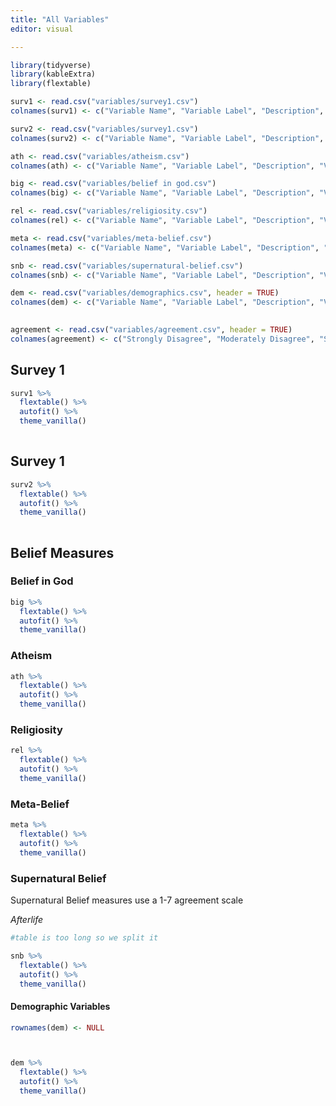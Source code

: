 ```yaml
---
title: "All Variables"
editor: visual

---
```


```r

library(tidyverse)
library(kableExtra)
library(flextable)

```

```r

surv1 <- read.csv("variables/survey1.csv")
colnames(surv1) <- c("Variable Name", "Variable Label", "Description", "Variable Type", "Definition", "Response Options")

surv2 <- read.csv("variables/survey1.csv")
colnames(surv2) <- c("Variable Name", "Variable Label", "Description", "Variable Type", "Definition", "Response Options")

ath <- read.csv("variables/atheism.csv")
colnames(ath) <- c("Variable Name", "Variable Label", "Description", "Variable Type", "Definition", "Response Options")

big <- read.csv("variables/belief in god.csv")
colnames(big) <- c("Variable Name", "Variable Label", "Description", "Variable Type", "Definition", "Response Options")

rel <- read.csv("variables/religiosity.csv")
colnames(rel) <- c("Variable Name", "Variable Label", "Description", "Variable Type", "Definition", "Response Options")

meta <- read.csv("variables/meta-belief.csv")
colnames(meta) <- c("Variable Name", "Variable Label", "Description", "Variable Type", "Definition", "Response Options")

snb <- read.csv("variables/supernatural-belief.csv")
colnames(snb) <- c("Variable Name", "Variable Label", "Description", "Variable Type", "Definition", "Response Options")

dem <- read.csv("variables/demographics.csv", header = TRUE)
colnames(dem) <- c("Variable Name", "Variable Label", "Description", "Variable Type", "Definition", "Response Options")
  

agreement <- read.csv("variables/agreement.csv", header = TRUE)
colnames(agreement) <- c("Strongly Disagree", "Moderately Disagree", "Slightly Disagree", "Neither Agree nor Disagree", "Slightly Agree", "Moderately Agree", "Strongly Agree")

```

## Survey 1

```r
surv1 %>%
  flextable() %>%
  autofit() %>%
  theme_vanilla()
 

```

## Survey 1

```r
surv2 %>%
  flextable() %>%
  autofit() %>%
  theme_vanilla()
 

```

## Belief Measures

### Belief in God

```r

big %>%
  flextable() %>%
  autofit() %>%
  theme_vanilla()

```

\newpage

### Atheism

```r
ath %>%
  flextable() %>%
  autofit() %>%
  theme_vanilla()
```

### Religiosity

```r
rel %>%
  flextable() %>%
  autofit() %>%
  theme_vanilla()
```


### Meta-Belief

```r
meta %>%
  flextable() %>%
  autofit() %>%
  theme_vanilla()
```

\newpage

### Supernatural Belief

Supernatural Belief measures use a 1-7 agreement scale

*Afterlife*\

```r

#table is too long so we split it

snb %>%
  flextable() %>%
  autofit() %>%
  theme_vanilla()
```
\newpage

#### Demographic Variables

```r

rownames(dem) <- NULL



dem %>%
  flextable() %>%
  autofit() %>%
  theme_vanilla()


```
